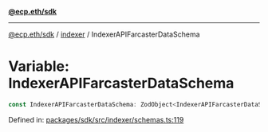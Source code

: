 [**@ecp.eth/sdk**](../../index.mdx)

***

[@ecp.eth/sdk](/sdk-reference/index.mdx) / [indexer](/sdk-reference/indexer/index.mdx) / IndexerAPIFarcasterDataSchema

# Variable: IndexerAPIFarcasterDataSchema

```ts
const IndexerAPIFarcasterDataSchema: ZodObject<IndexerAPIFarcasterDataSchemaType>;
```

Defined in: [packages/sdk/src/indexer/schemas.ts:119](https://github.com/ecp-eth/comments-monorepo/blob/main/packages/sdk/src/indexer/schemas.ts#L119)
